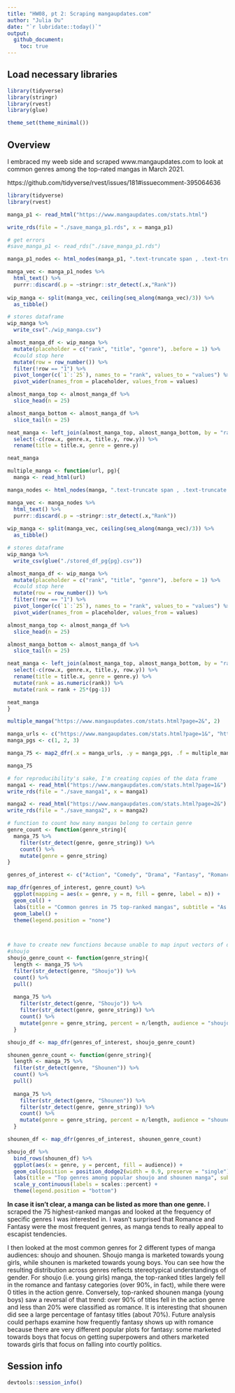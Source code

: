 ```yaml
---
title: "HW08, pt 2: Scraping mangaupdates.com"
author: "Julia Du"
date: "`r lubridate::today()`"
output: 
  github_document:
    toc: true
---
```


## Load necessary libraries

```r
library(tidyverse)
library(stringr)
library(rvest)
library(glue)

theme_set(theme_minimal())
```

## Overview

I embraced my weeb side and scraped www.mangaupdates.com to look at common genres among the top-rated mangas in March 2021. 

https://github.com/tidyverse/rvest/issues/181#issuecomment-395064636

```r
library(tidyverse)
library(rvest)

manga_p1 <- read_html("https://www.mangaupdates.com/stats.html")

write_rds(file = "./save_manga_p1.rds", x = manga_p1)

# get errors
#save_manga_p1 <- read_rds("./save_manga_p1.rds")

manga_p1_nodes <- html_nodes(manga_p1, ".text-truncate span , .text-truncate u, #main_content .text.text-center")

manga_vec <- manga_p1_nodes %>%
  html_text() %>%
  purrr::discard(.p = ~stringr::str_detect(.x,"Rank"))
    
wip_manga <- split(manga_vec, ceiling(seq_along(manga_vec)/3)) %>%
  as_tibble()

# stores dataframe
wip_manga %>%
  write_csv("./wip_manga.csv")

almost_manga_df <- wip_manga %>%
  mutate(placeholder = c("rank", "title", "genre"), .before = 1) %>% 
  #could stop here
  mutate(row = row_number()) %>%
  filter(!row == "1") %>%
  pivot_longer(c(`1`:`25`), names_to = "rank", values_to = "values") %>%
  pivot_wider(names_from = placeholder, values_from = values) 

almost_manga_top <- almost_manga_df %>%
  slice_head(n = 25)

almost_manga_bottom <- almost_manga_df %>%
  slice_tail(n = 25)

neat_manga <- left_join(almost_manga_top, almost_manga_bottom, by = "rank") %>%
  select(-c(row.x, genre.x, title.y, row.y)) %>%
  rename(title = title.x, genre = genre.y)

neat_manga
```


```r
multiple_manga <- function(url, pg){
  manga <- read_html(url)

manga_nodes <- html_nodes(manga, ".text-truncate span , .text-truncate u, #main_content .text.text-center")

manga_vec <- manga_nodes %>%
  html_text() %>%
  purrr::discard(.p = ~stringr::str_detect(.x,"Rank"))
    
wip_manga <- split(manga_vec, ceiling(seq_along(manga_vec)/3)) %>%
  as_tibble()

# stores dataframe
wip_manga %>%
  write_csv(glue("./stored_df_pg{pg}.csv"))

almost_manga_df <- wip_manga %>%
  mutate(placeholder = c("rank", "title", "genre"), .before = 1) %>% 
  #could stop here
  mutate(row = row_number()) %>%
  filter(!row == "1") %>%
  pivot_longer(c(`1`:`25`), names_to = "rank", values_to = "values") %>%
  pivot_wider(names_from = placeholder, values_from = values) 

almost_manga_top <- almost_manga_df %>%
  slice_head(n = 25)

almost_manga_bottom <- almost_manga_df %>%
  slice_tail(n = 25)

neat_manga <- left_join(almost_manga_top, almost_manga_bottom, by = "rank") %>%
  select(-c(row.x, genre.x, title.y, row.y)) %>%
  rename(title = title.x, genre = genre.y) %>%
  mutate(rank = as.numeric(rank)) %>%
  mutate(rank = rank + 25*(pg-1))

neat_manga
}

multiple_manga("https://www.mangaupdates.com/stats.html?page=2&", 2)

manga_urls <- c("https://www.mangaupdates.com/stats.html?page=1&", "https://www.mangaupdates.com/stats.html?page=2&", "https://www.mangaupdates.com/stats.html?page=3&")
manga_pgs <- c(1, 2, 3)

manga_75 <- map2_dfr(.x = manga_urls, .y = manga_pgs, .f = multiple_manga)

manga_75
```


```r
# for reproducibility's sake, I'm creating copies of the data frame
manga1 <- read_html("https://www.mangaupdates.com/stats.html?page=1&")
write_rds(file = "./save_manga1", x = manga1)

manga2 <- read_html("https://www.mangaupdates.com/stats.html?page=2&")
write_rds(file = "./save_manga2", x = manga2)

```

```r
# function to count how many mangas belong to certain genre
genre_count <- function(genre_string){
  manga_75 %>%
    filter(str_detect(genre, genre_string)) %>%
    count() %>%
    mutate(genre = genre_string)
}

genres_of_interest <- c("Action", "Comedy", "Drama", "Fantasy", "Romance")

map_dfr(genres_of_interest, genre_count) %>%
  ggplot(mapping = aes(x = genre, y = n, fill = genre, label = n)) +
  geom_col() +
  labs(title = "Common genres in 75 top-ranked mangas", subtitle = "As of Mar. 2021", x = "Genre", y = "Number of mangas", fill = "", caption = "Source: mangaupdates.com") +
  geom_label() +
  theme(legend.position = "none")



# have to create new functions because unable to map input vectors of diff lengths 
#shoujo 
shoujo_genre_count <- function(genre_string){
  length <- manga_75 %>%
  filter(str_detect(genre, "Shoujo")) %>%
  count() %>%
  pull()
  
  manga_75 %>%
    filter(str_detect(genre, "Shoujo")) %>%
    filter(str_detect(genre, genre_string)) %>%
    count() %>%
    mutate(genre = genre_string, percent = n/length, audience = "shoujo")
  }

shoujo_df <- map_dfr(genres_of_interest, shoujo_genre_count)

shounen_genre_count <- function(genre_string){
  length <- manga_75 %>%
  filter(str_detect(genre, "Shounen")) %>%
  count() %>%
  pull()
  
  manga_75 %>%
    filter(str_detect(genre, "Shounen")) %>%
    filter(str_detect(genre, genre_string)) %>%
    count() %>%
    mutate(genre = genre_string, percent = n/length, audience = "shounen")
  }

shounen_df <- map_dfr(genres_of_interest, shounen_genre_count)

shoujo_df %>%
  bind_rows(shounen_df) %>% 
  ggplot(aes(x = genre, y = percent, fill = audience)) +
  geom_col(position = position_dodge2(width = 0.9, preserve = "single")) +
  labs(title = "Top genres among popular shoujo and shounen manga", subtitle = "As of Mar. 2021", x = "Genre", y = "Percentage of audience-specific manga", fill = "Audience", caption = "Source: mangaupdates.com") +
  scale_y_continuous(labels = scales::percent) +
  theme(legend.position = "bottom")

```

**In case it isn't clear, a manga can be listed as more than one genre.**
I scraped the 75 highest-ranked mangas and looked at the frequency of specific genres I was interested in. I wasn't surprised that Romance and Fantasy were the most frequent genres, as manga tends to really appeal to escapist tendencies. 

I then looked at the most common genres for 2 different types of manga audiences: shoujo and shounen. Shoujo manga is marketed towards young girls, while shounen is marketed towards young boys. You can see how the resulting distribution across genres reflects stereotypical understandings of gender. For shoujo (i.e. young girls) manga, the top-ranked titles largely fell in the romance and fantasy categories (over 90%, in fact), while there were 0 titles in the action genre. Conversely, top-ranked shounen manga (young boys) saw a reversal of that trend: over 90% of titles fell in the action genre and less than 20% were classified as romance. It is interesting that shounen did see a large percentage of fantasy titles (about 70%). Future analysis could perhaps examine how frequently fantasy shows up with romance because there are very different popular plots for fantasy: some marketed towards boys that focus on getting superpowers and others marketed towards girls that focus on falling into courtly politics.  

## Session info

```r
devtools::session_info()
```
